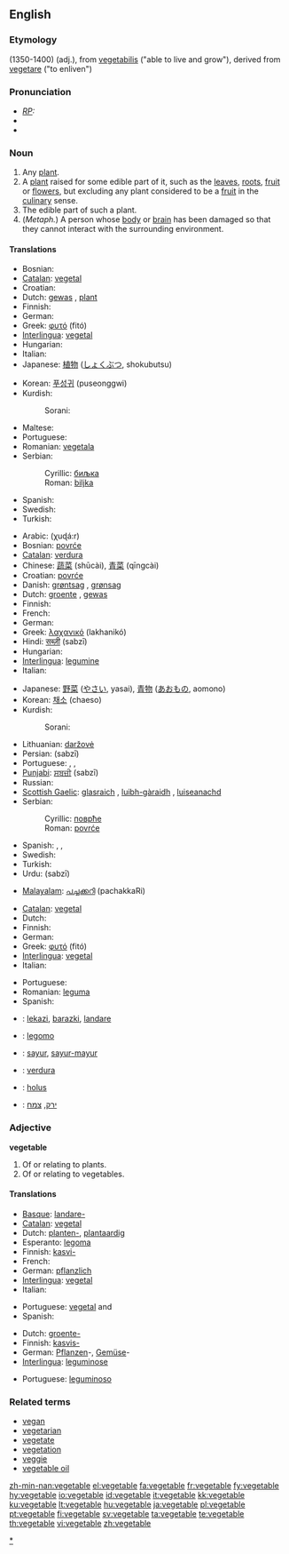 {{wikipedia|vegetable (disambiguation)}}
==English==

===Etymology===
(1350-1400) {{ME.}} (adj.), from {{L.}} [[vegetabilis]] ("able to live and grow"), derived from {{L.}} [[vegetare]] ("to enliven")

===Pronunciation===
* ''[[RP]]:'' {{IPA|/ˈvedʒtəbl/}}
* {{SAMPA|/"vEdZ(@)t@b(@)l/}}
* {{audio|en-us-vegetable.ogg|Audio (US)}}

===Noun===
{{wikipedia}}
{{en-noun}}

# Any [[plant]].
# A [[plant]] raised for some edible part of it, such as the [[leaves]], [[roots]], [[fruit]] or [[flower]]s, but excluding any plant considered to be a [[fruit]] in the [[culinary]] sense.
# The edible part of such a plant.
# (''Metaph.'') A person whose [[body]] or [[brain]] has been damaged so that they cannot interact with the surrounding environment.

====Translations====
{{trans-top|any plant}}
* Bosnian: {{t-|bs|biljka|f}}
* [[Catalan]]: [[vegetal]] {{m}}
* Croatian: {{t-|hr|biljka|f}}
* Dutch: [[gewas]] {{n}}, [[plant#Dutch|plant]] {{m|f}}
* Finnish: {{t+|fi|kasvi}}
* German: {{t-|de|Gewächs|n}}
* Greek: [[φυτό]] (fitó) {{n}}
* [[Interlingua]]: [[vegetal]]
* Hungarian: {{t+|hu|növény}}
* Italian: {{t+|it|vegetale|m}}
* Japanese: [[植物]] ([[しょくぶつ]], shokubutsu)
{{trans-mid}}
* Korean: [[푸성귀]] (puseonggwi)
* Kurdish:
*: Sorani: {{t|ku|سه‌وزه‌|tr=sawza|sc=KUchar}}
* Maltese: {{t-|mt|ħaxix|m|xs=Maltese}}
* Portuguese: {{t+|pt|vegetal|m}}
* Romanian: [[vegetala]] {{f}}
* Serbian:
*: Cyrillic: [[биљка#Serbian|биљка]] {{f}}
*: Roman: [[biljka#Serbian|biljka]] {{f}}
* Spanish: {{t+|es|vegetal|m}}
* Swedish: {{t+|sv|grönsak|c}}
* Turkish: {{t+|tr|bitki}}
{{trans-bottom}}

{{trans-top|a plant raised for some edible part of it}}
* Arabic: {{ARchar|[[خضار]]}} (χuɖá:r)
* Bosnian: [[povrće]] {{p}}
* [[Catalan]]: [[verdura]] {{f}}
* Chinese: [[蔬菜]] (shūcài), [[青菜]] (qīngcài)
* Croatian: [[povrće]] {{p}}
* Danish: [[grøntsag]] {{c}}, [[grønsag]] {{c}}
* Dutch: [[groente]] {{f}}, [[gewas]] {{n}}
* Finnish: {{t+|fi|vihannes}}
* French: {{t+|fr|légume|f}}
* German: {{t+|de|Gemüse|n}}
* Greek: [[λαχανικό]] (lakhanikó) {{n}}
* Hindi: [[सब्ज़ी]] (sabzī)
* Hungarian: {{t+|hu|zöldség}}
* [[Interlingua]]: [[legumine]]
* Italian: {{t+|it|verdura|f}}
{{trans-mid}}
* Japanese: [[野菜]] ([[やさい]], yasai), [[青物]] ([[あおもの]], aomono)
* Korean: [[채소]] (chaeso)
* Kurdish: 
*: Sorani: {{t|ku|سه‌وزه|tr=sawza|sc=KUchar}}
* Lithuanian: [[daržovė]] {{f}}
* Persian: {{FAchar|[[سبزی]]}} (sabzī)
* Portuguese: {{t+|pt|verdura|f}}, {{t+|pt|hortaliça|f}}, {{t+|pt|legume|m}}
* [[Punjabi]]: [[ਸਬਜ਼ੀ]] (sabzī)
* Russian: {{t+|ru|овощ|m|tr=óvošč|sc=Cyrl}}
* [[Scottish Gaelic]]: [[glasraich]] {{f}}, [[luibh-gàraidh]] {{f}}, [[luiseanachd]] {{f}}
* Serbian:
*: Cyrillic: [[поврће#Serbian|поврће]] {{p}}
*: Roman: [[povrće#Serbian|povrće]] {{p}}
* Spanish: {{t+|es|verdura|f}}, {{t+|es|legumbre|m}}, {{t+|es|hortaliza|f}}
* Swedish: {{t+|sv|grönsak|c}}
* Turkish: {{t+|tr|sebze}}
* Urdu: {{URchar|[[سبزی]]}} (sabzī)
{{trans-bottom}}

{{trans-top|some edible part of a plant}}
* [[Malayalam]]: [[പച്ചക്കറി]] (pachakkaRi)
{{trans-bottom}}

{{trans-top|a person whose body or brain has been damaged}}
* [[Catalan]]: [[vegetal]] {{m}}
* Dutch: {{t+|nl|plant|m}}
* Finnish: {{t+|fi|vihannes}}
* German: {{t+|de|Gemüse|n}}
* Greek: [[φυτό]] (fitó) {{n}}
* [[Interlingua]]: [[vegetal]]
* Italian: {{t+|it|vegetale|m}}
{{trans-mid}}
* Portuguese: {{t+|pt|vegetal|m}}
* Romanian: [[leguma]] {{f}}
* Spanish: {{t+|es|vegetal|m}}
{{trans-bottom}}

{{checktrans-top}}
* {{ttbc|Basque}}: [[lekazi]], [[barazki]], [[landare]]
* {{ttbc|Esperanto}}: [[legomo]]
* {{ttbc|Indonesian}}: [[sayur]], [[sayur-mayur]]
* {{ttbc|Interlingua}}: [[verdura]]
* {{ttbc|Latin}}: [[holus]]
* {{ttbc|Hebrew}}: [[ירק]], [[צמח]]
{{trans-bottom}}

===Adjective===
'''vegetable'''

# Of or relating to plants.
# Of or relating to vegetables.

====Translations====
{{trans-top|of or relating to plants}}
* [[Basque]]: [[landare-]]
* [[Catalan]]: [[vegetal]]
* Dutch: [[planten-]], [[plantaardig]]
* Esperanto: [[legoma]]
* Finnish: [[kasvi-]]
* French: {{t+|fr|végétal}}
* German: [[pflanzlich]]
* [[Interlingua]]: [[vegetal]]
* Italian: {{t+|it|vegetale}}
{{trans-mid}}
* Portuguese: [[vegetal]] {{m}} and {{f}}
* Spanish: {{t+|es|vegetal}}
{{trans-bottom}}

{{trans-top|of or relating to vegetables}}
* Dutch: [[groente-]]
* Finnish: [[kasvis-]]
* German: [[Pflanzen]]-, [[Gemüse]]-
* [[Interlingua]]: [[leguminose]]
{{trans-mid}}
* Portuguese: [[leguminoso]] {{m}}
{{trans-bottom}}

===Related terms===
* [[vegan]]
* [[vegetarian]]
* [[vegetate]]
* [[vegetation]]
* [[veggie]]
* [[vegetable oil]]

[[Category:Vegetables|*]]

[[zh-min-nan:vegetable]]
[[el:vegetable]]
[[fa:vegetable]]
[[fr:vegetable]]
[[fy:vegetable]]
[[hy:vegetable]]
[[io:vegetable]]
[[id:vegetable]]
[[it:vegetable]]
[[kk:vegetable]]
[[ku:vegetable]]
[[lt:vegetable]]
[[hu:vegetable]]
[[ja:vegetable]]
[[pl:vegetable]]
[[pt:vegetable]]
[[fi:vegetable]]
[[sv:vegetable]]
[[ta:vegetable]]
[[te:vegetable]]
[[th:vegetable]]
[[vi:vegetable]]
[[zh:vegetable]]